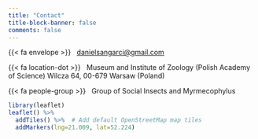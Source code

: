 ```yaml
---
title: "Contact"
title-block-banner: false
comments: false
---
```


{{< fa envelope >}} &nbsp; [danielsangarci\@gmail.com](mailto:danielsangarci@gmail.com)

{{< fa location-dot >}} &nbsp; Museum and Institute of Zoology (Polish Academy of Science) Wilcza 64, 00-679 Warsaw (Poland)

{{< fa people-group >}} &nbsp; Group of Social Insects and Myrmecophylus

```r
library(leaflet)
leaflet() %>%
  addTiles() %>%  # Add default OpenStreetMap map tiles
  addMarkers(lng=21.009, lat=52.224)
```

